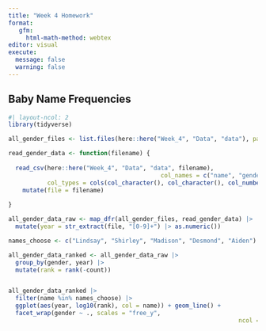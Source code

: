 ```yaml
---
title: "Week 4 Homework"
format:
   gfm:
     html-math-method: webtex
editor: visual
execute: 
  message: false
  warning: false
---
```


## Baby Name Frequencies

```r
#| layout-ncol: 2
library(tidyverse)

all_gender_files <- list.files(here::here("Week_4", "Data", "data"), pattern = "[0-9].txt")

read_gender_data <- function(filename) {
  
  read_csv(here::here("Week_4", "Data", "data", filename), 
                                           col_names = c("name", "gender", "count"),
           col_types = cols(col_character(), col_character(), col_number())) |> 
    mutate(file = filename)
  
}

all_gender_data_raw <- map_dfr(all_gender_files, read_gender_data) |> 
  mutate(year = str_extract(file, "[0-9]+") |> as.numeric()) 

names_choose <- c("Lindsay", "Shirley", "Madison", "Desmond", "Aiden")

all_gender_data_ranked <- all_gender_data_raw |> 
  group_by(gender, year) |> 
  mutate(rank = rank(-count))


all_gender_data_ranked |> 
  filter(name %in% names_choose) |> 
  ggplot(aes(year, log10(rank), col = name)) + geom_line() + 
  facet_wrap(gender ~ ., scales = "free_y",
                                                                 ncol = 1)



```
 
